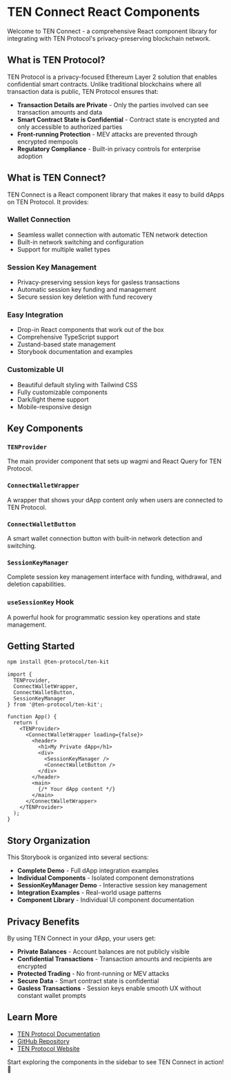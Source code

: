 
<Meta title="TEN Connect/Introduction" />

# TEN Connect React Components

Welcome to TEN Connect - a comprehensive React component library for integrating with TEN Protocol's privacy-preserving blockchain network.

## What is TEN Protocol?

TEN Protocol is a privacy-focused Ethereum Layer 2 solution that enables confidential smart contracts. Unlike traditional blockchains where all transaction data is public, TEN Protocol ensures that:

- **Transaction Details are Private** - Only the parties involved can see transaction amounts and data
- **Smart Contract State is Confidential** - Contract state is encrypted and only accessible to authorized parties  
- **Front-running Protection** - MEV attacks are prevented through encrypted mempools
- **Regulatory Compliance** - Built-in privacy controls for enterprise adoption

## What is TEN Connect?

TEN Connect is a React component library that makes it easy to build dApps on TEN Protocol. It provides:

### **Wallet Connection**
- Seamless wallet connection with automatic TEN network detection
- Built-in network switching and configuration
- Support for multiple wallet types

### **Session Key Management**
- Privacy-preserving session keys for gasless transactions
- Automatic session key funding and management
- Secure session key deletion with fund recovery

### **Easy Integration**
- Drop-in React components that work out of the box
- Comprehensive TypeScript support
- Zustand-based state management
- Storybook documentation and examples

### **Customizable UI**
- Beautiful default styling with Tailwind CSS
- Fully customizable components
- Dark/light theme support
- Mobile-responsive design

## Key Components

### `TENProvider`
The main provider component that sets up wagmi and React Query for TEN Protocol.

### `ConnectWalletWrapper` 
A wrapper that shows your dApp content only when users are connected to TEN Protocol.

### `ConnectWalletButton`
A smart wallet connection button with built-in network detection and switching.

### `SessionKeyManager`
Complete session key management interface with funding, withdrawal, and deletion capabilities.

### `useSessionKey` Hook
A powerful hook for programmatic session key operations and state management.

## Getting Started

```bash
npm install @ten-protocol/ten-kit
```

```tsx
import { 
  TENProvider,
  ConnectWalletWrapper, 
  ConnectWalletButton,
  SessionKeyManager 
} from '@ten-protocol/ten-kit';

function App() {
  return (
    <TENProvider>
      <ConnectWalletWrapper loading={false}>
        <header>
          <h1>My Private dApp</h1>
          <div>
            <SessionKeyManager />
            <ConnectWalletButton />
          </div>
        </header>
        <main>
          {/* Your dApp content */}
        </main>
      </ConnectWalletWrapper>
    </TENProvider>
  );
}
```

## Story Organization

This Storybook is organized into several sections:

- **Complete Demo** - Full dApp integration examples
- **Individual Components** - Isolated component demonstrations  
- **SessionKeyManager Demo** - Interactive session key management
- **Integration Examples** - Real-world usage patterns
- **Component Library** - Individual UI component documentation

## Privacy Benefits

By using TEN Connect in your dApp, your users get:

- **Private Balances** - Account balances are not publicly visible
- **Confidential Transactions** - Transaction amounts and recipients are encrypted
- **Protected Trading** - No front-running or MEV attacks
- **Secure Data** - Smart contract state is confidential
- **Gasless Transactions** - Session keys enable smooth UX without constant wallet prompts

## Learn More

- [TEN Protocol Documentation](https://docs.ten.xyz)
- [GitHub Repository](https://github.com/ten-protocol/ten-kit)
- [TEN Protocol Website](https://ten.xyz)

Start exploring the components in the sidebar to see TEN Connect in action! 🚀
